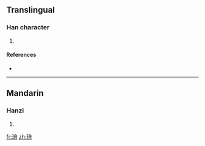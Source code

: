 ==Translingual==

===Han character===
{{Han char|rn=96|rad=玉|as=08|sn=12|four=1016<sub>1</sub>|canj=一土卜廿口 (MGYTR)}}

# {{defn|Han|sort=玉08}}

====References====
* {{Han ref|kx=0734.200|dkj=21059|hdz=21123.070|uh=7423|ud=29731|bh=DAA6|bd=55974}}

----

==Mandarin==

===Hanzi===
{{cmn-hanzi|pin=[[huī]] ([[hui1]]), [[pěi]] ([[pei3]])|wg=hui<sup>1</sup>, p'ei<sup>3</sup>}}

# {{defn|Mandarin}}

[[fr:琣]]
[[zh:琣]]